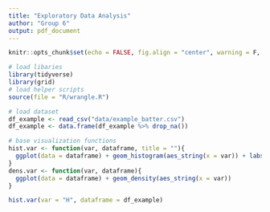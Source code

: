 ```yaml
---
title: "Exploratory Data Analysis"
author: "Group 6"
output: pdf_document
---
```


```r
knitr::opts_chunk$set(echo = FALSE, fig.align = "center", warning = F, message = F)
```

```r
# load libaries
library(tidyverse)
library(grid)
# load helper scripts
source(file = "R/wrangle.R")
```

```r
# load dataset
df_example <- read_csv("data/example_batter.csv")
df_example <- data.frame(df_example %>% drop_na())
```

```r
# base visualization functions
hist.var <- function(var, dataframe, title = ""){
  ggplot(data = dataframe) + geom_histogram(aes_string(x = var)) + labs(title = title)
}
dens.var <- function(var, dataframe){
  ggplot(data = dataframe) + geom_density(aes_string(x = var))
}
```

```r
hist.var(var = "H", dataframe = df_example)
```





